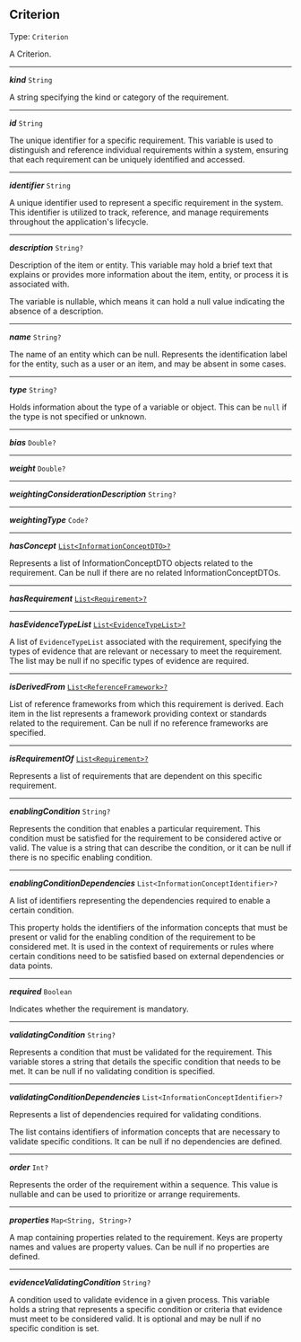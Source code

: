 


## Criterion

Type: `Criterion`

A Criterion.



---

***kind*** `String`

A string specifying the kind or category of the requirement.



---

***id*** `String`

The unique identifier for a specific requirement. This variable is used to distinguish and reference individual requirements within a system, ensuring that each requirement can be uniquely identified and accessed.



---

***identifier*** `String`

A unique identifier used to represent a specific requirement in the system. This identifier is utilized to track, reference, and manage requirements throughout the application's lifecycle.



---

***description*** `String?`

Description of the item or entity. This variable may hold a brief text that explains or provides more information about the item, entity, or process it is associated with.



The variable is nullable, which means it can hold a null value indicating the absence of a description.



---

***name*** `String?`

The name of an entity which can be null. Represents the identification label for the entity, such as a user or an item, and may be absent in some cases.



---

***type*** `String?`

Holds information about the type of a variable or object. This can be `null` if the type is not specified or unknown.



---

***bias*** `Double?`

---

***weight*** `Double?`

---

***weightingConsiderationDescription*** `String?`

---

***weightingType*** `Code?`

---

***hasConcept*** [`List<InformationConceptDTO>?`](/docs/api-information-concept--docs#dsl-informationconcept)

Represents a list of InformationConceptDTO objects related to the requirement. Can be null if there are no related InformationConceptDTOs.



---

***hasRequirement*** [`List<Requirement>?`](#dsl-requirement)

---

***hasEvidenceTypeList*** [`List<EvidenceTypeList>?`](/docs/api-evidence-type--docs#evidencetypelist)

A list of `EvidenceTypeList` associated with the requirement, specifying the types of evidence that are relevant or necessary to meet the requirement. The list may be null if no specific types of evidence are required.



---

***isDerivedFrom*** [`List<ReferenceFramework>?`](/docs/api-reference-framework--docs#dsl-referenceframework)

List of reference frameworks from which this requirement is derived. Each item in the list represents a framework providing context or standards related to the requirement. Can be null if no reference frameworks are specified.



---

***isRequirementOf*** [`List<Requirement>?`](#dsl-requirement)

Represents a list of requirements that are dependent on this specific requirement.



---

***enablingCondition*** `String?`

Represents the condition that enables a particular requirement. This condition must be satisfied for the requirement to be considered active or valid. The value is a string that can describe the condition, or it can be null if there is no specific enabling condition.



---

***enablingConditionDependencies*** `List<InformationConceptIdentifier>?`

A list of identifiers representing the dependencies required to enable a certain condition.



This property holds the identifiers of the information concepts that must be present or valid for the enabling condition of the requirement to be considered met. It is used in the context of requirements or rules where certain conditions need to be satisfied based on external dependencies or data points.



---

***required*** `Boolean`

Indicates whether the requirement is mandatory.



---

***validatingCondition*** `String?`

Represents a condition that must be validated for the requirement. This variable stores a string that details the specific condition that needs to be met. It can be null if no validating condition is specified.



---

***validatingConditionDependencies*** `List<InformationConceptIdentifier>?`

Represents a list of dependencies required for validating conditions.



The list contains identifiers of information concepts that are necessary to validate specific conditions. It can be null if no dependencies are defined.



---

***order*** `Int?`

Represents the order of the requirement within a sequence. This value is nullable and can be used to prioritize or arrange requirements.



---

***properties*** `Map<String, String>?`

A map containing properties related to the requirement. Keys are property names and values are property values. Can be null if no properties are defined.



---

***evidenceValidatingCondition*** `String?`

A condition used to validate evidence in a given process. This variable holds a string that represents a specific condition or criteria that evidence must meet to be considered valid. It is optional and may be null if no specific condition is set.


